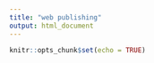 ```yaml
---
title: "web publishing"
output: html_document
---
```


```r
knitr::opts_chunk$set(echo = TRUE)
```

